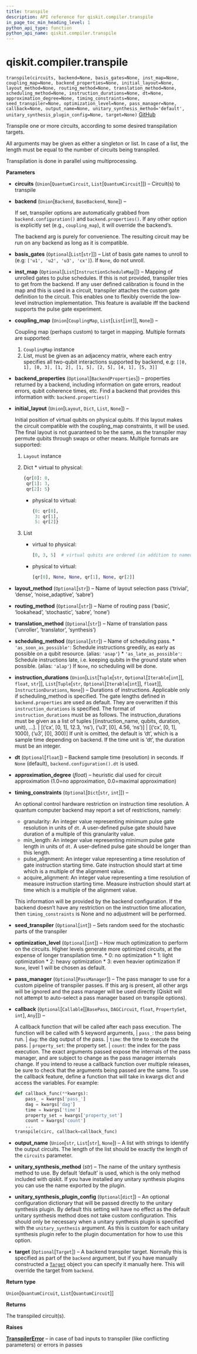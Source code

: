 ```yaml
---
title: transpile
description: API reference for qiskit.compiler.transpile
in_page_toc_min_heading_level: 1
python_api_type: function
python_api_name: qiskit.compiler.transpile
---
```


# qiskit.compiler.transpile

<span id="qiskit.compiler.transpile" />

`transpile(circuits, backend=None, basis_gates=None, inst_map=None, coupling_map=None, backend_properties=None, initial_layout=None, layout_method=None, routing_method=None, translation_method=None, scheduling_method=None, instruction_durations=None, dt=None, approximation_degree=None, timing_constraints=None, seed_transpiler=None, optimization_level=None, pass_manager=None, callback=None, output_name=None, unitary_synthesis_method='default', unitary_synthesis_plugin_config=None, target=None)` [GitHub](https://github.com/qiskit/qiskit/tree/stable/0.19/qiskit/compiler/transpiler.py "view source code")

Transpile one or more circuits, according to some desired transpilation targets.

All arguments may be given as either a singleton or list. In case of a list, the length must be equal to the number of circuits being transpiled.

Transpilation is done in parallel using multiprocessing.

**Parameters**

*   **circuits** (`Union`\[`QuantumCircuit`, `List`\[`QuantumCircuit`]]) – Circuit(s) to transpile

*   **backend** (`Union`\[`Backend`, `BaseBackend`, `None`]) –

    If set, transpiler options are automatically grabbed from `backend.configuration()` and `backend.properties()`. If any other option is explicitly set (e.g., `coupling_map`), it will override the backend’s.

    <Admonition title="Note" type="note">
      The backend arg is purely for convenience. The resulting circuit may be run on any backend as long as it is compatible.
    </Admonition>

*   **basis\_gates** (`Optional`\[`List`\[`str`]]) – List of basis gate names to unroll to (e.g: `['u1', 'u2', 'u3', 'cx']`). If `None`, do not unroll.

*   **inst\_map** (`Optional`\[`List`\[`InstructionScheduleMap`]]) – Mapping of unrolled gates to pulse schedules. If this is not provided, transpiler tries to get from the backend. If any user defined calibration is found in the map and this is used in a circuit, transpiler attaches the custom gate definition to the circuit. This enables one to flexibly override the low-level instruction implementation. This feature is available iff the backend supports the pulse gate experiment.

*   **coupling\_map** (`Union`\[`CouplingMap`, `List`\[`List`\[`int`]], `None`]) –

    Coupling map (perhaps custom) to target in mapping. Multiple formats are supported:

    1.  `CouplingMap` instance
    2.  List, must be given as an adjacency matrix, where each entry specifies all two-qubit interactions supported by backend, e.g: `[[0, 1], [0, 3], [1, 2], [1, 5], [2, 5], [4, 1], [5, 3]]`

*   **backend\_properties** (`Optional`\[`BackendProperties`]) – properties returned by a backend, including information on gate errors, readout errors, qubit coherence times, etc. Find a backend that provides this information with: `backend.properties()`

*   **initial\_layout** (`Union`\[`Layout`, `Dict`, `List`, `None`]) –

    Initial position of virtual qubits on physical qubits. If this layout makes the circuit compatible with the coupling\_map constraints, it will be used. The final layout is not guaranteed to be the same, as the transpiler may permute qubits through swaps or other means. Multiple formats are supported:

    1.  `Layout` instance

    2.  Dict \* virtual to physical:

        ```python
        {qr[0]: 0,
         qr[1]: 3,
         qr[2]: 5}
        ```

        *   physical to virtual:

            ```python
            {0: qr[0],
             3: qr[1],
             5: qr[2]}
            ```

    3.  List

        *   virtual to physical:

            ```python
            [0, 3, 5]  # virtual qubits are ordered (in addition to named)
            ```

        *   physical to virtual:

            ```python
            [qr[0], None, None, qr[1], None, qr[2]]
            ```

*   **layout\_method** (`Optional`\[`str`]) – Name of layout selection pass (‘trivial’, ‘dense’, ‘noise\_adaptive’, ‘sabre’)

*   **routing\_method** (`Optional`\[`str`]) – Name of routing pass (‘basic’, ‘lookahead’, ‘stochastic’, ‘sabre’, ‘none’)

*   **translation\_method** (`Optional`\[`str`]) – Name of translation pass (‘unroller’, ‘translator’, ‘synthesis’)

*   **scheduling\_method** (`Optional`\[`str`]) – Name of scheduling pass. \* `'as_soon_as_possible'`: Schedule instructions greedily, as early as possible on a qubit resource. (alias: `'asap'`) \* `'as_late_as_possible'`: Schedule instructions late, i.e. keeping qubits in the ground state when possible. (alias: `'alap'`) If `None`, no scheduling will be done.

*   **instruction\_durations** (`Union`\[`List`\[`Tuple`\[`str`, `Optional`\[`Iterable`\[`int`]], `float`, `str`]], `List`\[`Tuple`\[`str`, `Optional`\[`Iterable`\[`int`]], `float`]], `InstructionDurations`, `None`]) – Durations of instructions. Applicable only if scheduling\_method is specified. The gate lengths defined in `backend.properties` are used as default. They are overwritten if this `instruction_durations` is specified. The format of `instruction_durations` must be as follows. The instruction\_durations must be given as a list of tuples \[(instruction\_name, qubits, duration, unit), …]. | \[(‘cx’, \[0, 1], 12.3, ‘ns’), (‘u3’, \[0], 4.56, ‘ns’)] | \[(‘cx’, \[0, 1], 1000), (‘u3’, \[0], 300)] If unit is omitted, the default is ‘dt’, which is a sample time depending on backend. If the time unit is ‘dt’, the duration must be an integer.

*   **dt** (`Optional`\[`float`]) – Backend sample time (resolution) in seconds. If `None` (default), `backend.configuration().dt` is used.

*   **approximation\_degree** (*float*) – heuristic dial used for circuit approximation (1.0=no approximation, 0.0=maximal approximation)

*   **timing\_constraints** (`Optional`\[`Dict`\[`str`, `int`]]) –

    An optional control hardware restriction on instruction time resolution. A quantum computer backend may report a set of restrictions, namely:

    *   granularity: An integer value representing minimum pulse gate resolution in units of `dt`. A user-defined pulse gate should have duration of a multiple of this granularity value.
    *   min\_length: An integer value representing minimum pulse gate length in units of `dt`. A user-defined pulse gate should be longer than this length.
    *   pulse\_alignment: An integer value representing a time resolution of gate instruction starting time. Gate instruction should start at time which is a multiple of the alignment value.
    *   acquire\_alignment: An integer value representing a time resolution of measure instruction starting time. Measure instruction should start at time which is a multiple of the alignment value.

    This information will be provided by the backend configuration. If the backend doesn’t have any restriction on the instruction time allocation, then `timing_constraints` is None and no adjustment will be performed.

*   **seed\_transpiler** (`Optional`\[`int`]) – Sets random seed for the stochastic parts of the transpiler

*   **optimization\_level** (`Optional`\[`int`]) – How much optimization to perform on the circuits. Higher levels generate more optimized circuits, at the expense of longer transpilation time. \* 0: no optimization \* 1: light optimization \* 2: heavy optimization \* 3: even heavier optimization If `None`, level 1 will be chosen as default.

*   **pass\_manager** (`Optional`\[`PassManager`]) – The pass manager to use for a custom pipeline of transpiler passes. If this arg is present, all other args will be ignored and the pass manager will be used directly (Qiskit will not attempt to auto-select a pass manager based on transpile options).

*   **callback** (`Optional`\[`Callable`\[\[`BasePass`, `DAGCircuit`, `float`, `PropertySet`, `int`], `Any`]]) –

    A callback function that will be called after each pass execution. The function will be called with 5 keyword arguments, | `pass_`: the pass being run. | `dag`: the dag output of the pass. | `time`: the time to execute the pass. | `property_set`: the property set. | `count`: the index for the pass execution. The exact arguments passed expose the internals of the pass manager, and are subject to change as the pass manager internals change. If you intend to reuse a callback function over multiple releases, be sure to check that the arguments being passed are the same. To use the callback feature, define a function that will take in kwargs dict and access the variables. For example:

    ```python
    def callback_func(**kwargs):
        pass_ = kwargs['pass_']
        dag = kwargs['dag']
        time = kwargs['time']
        property_set = kwargs['property_set']
        count = kwargs['count']
        ...
    transpile(circ, callback=callback_func)
    ```

*   **output\_name** (`Union`\[`str`, `List`\[`str`], `None`]) – A list with strings to identify the output circuits. The length of the list should be exactly the length of the `circuits` parameter.

*   **unitary\_synthesis\_method** (*str*) – The name of the unitary synthesis method to use. By default ‘default’ is used, which is the only method included with qiskit. If you have installed any unitary synthesis plugins you can use the name exported by the plugin.

*   **unitary\_synthesis\_plugin\_config** (`Optional`\[`dict`]) – An optional configuration dictionary that will be passed directly to the unitary synthesis plugin. By default this setting will have no effect as the default unitary synthesis method does not take custom configuration. This should only be necessary when a unitary synthesis plugin is specified with the `unitary_synthesis` argument. As this is custom for each unitary synthesis plugin refer to the plugin documentation for how to use this option.

*   **target** (`Optional`\[`Target`]) – A backend transpiler target. Normally this is specified as part of the `backend` argument, but if you have manually constructed a [`Target`](qiskit.transpiler.Target "qiskit.transpiler.Target") object you can specify it manually here. This will override the target from `backend`.

**Return type**

`Union`\[`QuantumCircuit`, `List`\[`QuantumCircuit`]]

**Returns**

The transpiled circuit(s).

**Raises**

[**TranspilerError**](qiskit.transpiler.TranspilerError "qiskit.transpiler.TranspilerError") – in case of bad inputs to transpiler (like conflicting parameters) or errors in passes

